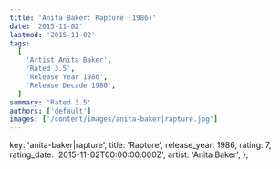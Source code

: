 ```yaml
---
title: 'Anita Baker: Rapture (1986)'
date: '2015-11-02'
lastmod: '2015-11-02'
tags:
  [
    'Artist Anita Baker',
    'Rated 3.5',
    'Release Year 1986',
    'Release Decade 1980',
  ]
summary: 'Rated 3.5'
authors: ['default']
images: ['/content/images/anita-baker|rapture.jpg']
---
```


  key: 'anita-baker|rapture',
  title: 'Rapture',
  release_year: 1986,
  rating: 7,
  rating_date: '2015-11-02T00:00:00.000Z',
  artist: 'Anita Baker',
};

<MusicRating data={data} />

